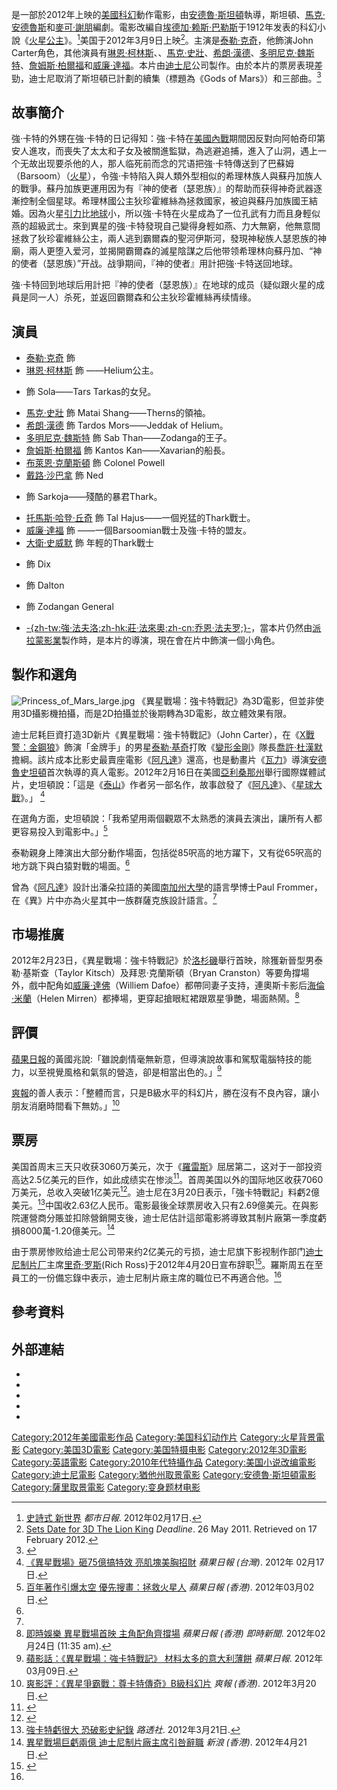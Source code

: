 {{noteTA
|G1=Movie
|G2=Show
|1=zh-hans:埃德加·赖斯·巴勒斯;zh-hk:艾德嘉·賴斯·巴勒斯;zh-tw:愛德加·萊斯·巴勒斯;
}}
{{Infobox film
| name = 異星戰場：強卡特戰記
| original_name = {{lang|en|''John Carter''}}
| image = John Carter movie.jpg
| caption = 原版海报
| director = [[安德魯·斯坦頓|安德魯·斯坦頓]]
| producer = {{link-en|吉姆·莫瑞斯|Jim Morris (film producer)}}<br />{{link-en|柯林·威爾森|Colin Wilson (film producer)}}<br />Lindsey Collins
| screenplay = 安德魯·斯坦頓<br />[[馬克·安德魯斯|馬克·安德魯斯]]<br />[[麥可·謝朋|麥可·謝朋]]
| based_on = 《[[火星公主|火星公主]]》<br/>作者：[[愛德加·萊斯·巴勒斯|愛德加·萊斯·巴勒斯]]
| narrator = 
| starring = {{plainlist |
* [[泰勒·克奇|泰勒·克奇]]
* [[琳恩·柯林斯|琳恩·柯林斯]]
* {{link-en|珊曼莎·摩頓|Samantha Morton}}
* [[馬克·史壯|馬克·史壯]]
* [[希朗·漢德|希朗·漢德]]
* [[多明尼克·魏斯特|多明尼克·魏斯特]]
* [[詹姆斯·柏爾福|詹姆斯·柏爾福]]
* [[威廉·達福|威廉·達福]]
}}
| music = [[米高·吉亞奇諾|米高·吉亞奇諾]]
| cinematography = {{link-en|丹·明德爾|Dan Mindel}}
| editing = {{link-en|埃里克·桑布魯寧|Eric Zumbrunnen}}
| distributor = [[華特迪士尼影業|華特迪士尼影業]]
| released = {{film date|2012|3|8|香港<ref>[http://movie.now.com/home/movie?id=Johncarter 異星爭霸戰：尊卡特傳奇 (John Carter)] {{Wayback|url=http://movie.now.com/home/movie?id=Johncarter |date=20120306012608 }}</ref>|2012|3|9|美國|2012|3|9|臺灣|2012|3|16|中國大陸}}
| sarft_id = {{电审|进|2012|012}}
| runtime = 132分鐘<ref name="Runtime">{{cite web|url=http://www.bbfc.co.uk/AFF282110/|title=JOHN CARTER|publisher=British Board of Film Classification|date=February 15, 2012|accessdate=February 22, 2012|archiveurl=https://web.archive.org/web/20120304202420/http://www.bbfc.co.uk/AFF282110/|archivedate=2012-03-04|deadurl=no}}</ref>
| country = {{美國電影產地}}
| language = 英語
| budget = $2.5亿<ref>{{cite news |first=Jordan |last=Kakarin |title='John Carter' Producers On Budget Rumors & Creating Mars |url=http://www.huffingtonpost.com/2012/02/22/john-carter-producers-on-budget-rumors-creating-mars_n_1293248.html |publisher=[[AOL|AOL]] |work=The Huffington Post |date=February 22, 2012 |accessdate=February 26, 2012 |archiveurl=https://web.archive.org/web/20120225121455/http://www.huffingtonpost.com/2012/02/22/john-carter-producers-on-budget-rumors-creating-mars_n_1293248.html |archivedate=2012-02-25 |deadurl=no }}</ref>
| gross = $2.84億美元<ref name=BoxOfficeMojo>{{cite web |url= http://www.boxofficemojo.com/movies/?id=johncarterofmars.htm |title= John Carter |author=  |date= April 10, 2012 |work= boxofficemojo.com |publisher=  |accessdate= April 12, 2012 |archive-date= 2015-06-18 |archive-url= https://web.archive.org/web/20150618101616/http://www.boxofficemojo.com/movies/?id=johncarterofmars.htm |dead-url= no }}</ref>
| cn_name = 异星战场
| hk_name = 異星爭霸戰：尊卡特傳奇
| tw_name = 異星戰場：強卡特戰記
}}

{{作品名稱|name=''John Carter''|hk=異星爭霸戰：尊卡特傳奇|tw=異星戰場：強卡特戰記|cn=异星战场}}是一部於2012年上映的[[美國|美國]][[科幻電影|科幻]]動作電影，由[[安德魯·斯坦頓|安德魯·斯坦頓]]執導，斯坦頓、[[馬克·安德魯斯|馬克·安德魯斯]]和[[麥可·謝朋|麥可·謝朋]]編劇。電影改編自[[埃德加·赖斯·巴勒斯|埃德加·赖斯·巴勒斯]]于1912年发表的科幻小說《[[火星公主|火星公主]]》。<ref>[http://www.metrohk.com.hk/index.php?cmd=detail&id=180883 史詩式 新世界] {{Wayback|url=http://www.metrohk.com.hk/index.php?cmd=detail&id=180883 |date=20140307062738 }} ''都市日報''. 2012年02月17日.</ref>美国于2012年3月9日上映<ref name="Deadline">[http://www.deadline.com/2011/05/disney-sets-date-for-3d-the-lion-king/Disney Sets Date for 3D The Lion King] ''Deadline''. 26 May 2011. Retrieved on 17 February 2012.</ref>。主演是[[泰勒·克奇|泰勒·克奇]]，他飾演John Carter角色，其他演員有[[琳恩·柯林斯|琳恩·柯林斯]]、{{link-en|珊曼莎·摩頓|Samantha Morton}}、[[馬克·史壯|馬克·史壯]]、[[希朗·漢德|希朗·漢德]]、[[多明尼克·魏斯特|多明尼克·魏斯特]]、[[詹姆斯·柏爾福|詹姆斯·柏爾福]]和[[威廉·達福|威廉·達福]]。本片由[[迪士尼|迪士尼]]公司製作。由於本片的票房表現差勁，迪士尼取消了斯坦頓已計劃的續集（標題為《Gods of Mars》）和三部曲。<ref>{{Cite web |url = https://web.archive.org/web/20160413060011/https://twitter.com/andrewstanton/status/475105863070265344 |title = andrew stanton on Twitter: "Could have been cool. Had big plans ... |date = 2014-06-06 |publisher = Twitter |language = en}}</ref>

== 故事簡介 ==
強·卡特的外甥在強·卡特的日记得知：強·卡特在[[美國內戰|美國內戰]]期間因反對向阿帕奇印第安人進攻，而喪失了太太和子女及被關進監獄，為逃避追捕，進入了山洞，遇上一个无故出现要杀他的人，那人临死前而念的咒语把強·卡特傳送到了巴蘇姆（Barsoom）（[[火星|火星]]），令強·卡特陷入與人類外型相似的希理林族人與蘇丹加族人的戰爭。蘇丹加族更運用因为有『神的使者（瑟恩族）』的帮助而获得神奇武器逐漸控制全個星球。希理林國公主狄珍霍維絲為拯救國家，被迫與蘇丹加族國王結婚。因為火星[[万有引力|引力]]比[[地球|地球]]小，所以強·卡特在火星成為了一位孔武有力而且身輕似燕的超級武士。來到異星的強·卡特發現自己變得身輕如燕、力大無窮，他無意間拯救了狄珍霍維絲公主，兩人逃到霸爾森的聖河伊斯河，發現神秘族人瑟恩族的神廟，兩人更堕入爱河，並揭開霸爾森的滅星陰謀之后他带领希理林向蘇丹加、“神的使者（瑟恩族）”开战。战爭期间，『神的使者』用計把強·卡特送回地球。

強·卡特回到地球后用計把『神的使者（瑟恩族）』在地球的成员（疑似跟火星的成員是同一人）杀死，並返回霸爾森和公主狄珍霍維絲再续情缘。

== 演員 ==
* [[泰勒·克奇|泰勒·克奇]] 飾 {{link-en|John Carter of Mars|John Carter of Mars|John Carter}}
* [[琳恩·柯林斯|琳恩·柯林斯]] 飾 {{link-en|Dejah Thoris|Dejah Thoris}}——Helium公主。
* {{link-en|珊曼莎·摩頓|Samantha Morton}} 飾 Sola——Tars Tarkas的女兒。
* [[馬克·史壯|馬克·史壯]] 飾 Matai Shang——Therns的領袖。
* [[希朗·漢德|希朗·漢德]] 飾 Tardos Mors——Jeddak of Helium。
* [[多明尼克·魏斯特|多明尼克·魏斯特]] 飾 Sab Than——Zodanga的王子。
* [[詹姆斯·柏爾福|詹姆斯·柏爾福]] 飾 Kantos Kan——Xavarian的船長。
* [[布萊恩·克蘭斯頓|布萊恩·克蘭斯頓]] 飾 Colonel Powell
* [[戴路·沙巴拿|戴路·沙巴拿]] 飾 Ned
* {{link-en|波莉·沃克|Polly Walker}} 飾 Sarkoja——殘酷的暴君Thark。
* [[托馬斯·哈登·丘奇|托馬斯·哈登·丘奇]] 飾 Tal Hajus——一個兇猛的Thark戰士。
* [[威廉·達福|威廉·達福]] 飾 {{link-en|Tars Tarkas|Tars Tarkas}}——一個Barsoomian戰士及強·卡特的盟友。
* [[大衛·史威默|大衛·史威默]] 飾 年輕的Thark戰士
* {{link-en|唐·斯塔克|Don Stark}} 飾 Dix
* {{link-en|尼古拉斯·沃德森|Nicholas Woodeson}} 飾 Dalton
* {{link-en|亞特·馬利克|Art Malik}} 飾 Zodangan General
* [[強·法夫洛|-{zh-tw:強·法夫洛;zh-hk:莊·法來奧;zh-cn:乔恩·法夫罗;}-]]，當本片仍然由[[派拉蒙影業|派拉蒙影業]]製作時，是本片的導演，現在會在片中飾演一個小角色。

== 製作和選角 ==
[[File:Princess_of_Mars_large.jpg|right]]
《異星戰場：強卡特戰記》為3D電影，但並非使用3D攝影機拍攝，而是2D拍攝並於後期轉為3D電影，故立體效果有限。

迪士尼耗巨資打造3D新片《異星戰場：強卡特戰記》（John Carter），在《[[X戰警：金鋼狼|X戰警：金鋼狼]]》飾演「金牌手」的男星[[泰勒·基奇|泰勒·基奇]]打敗《[[變形金剛|變形金剛]]》隊長[[喬許·杜漢默|喬許·杜漢默]]擔綱。該片成本比影史最賣座電影《[[阿凡達|阿凡達]]》還高，也是動畫片《[[瓦力|瓦力]]》導演[[安德魯·史丹頓|安德魯史坦頓]]首次執導的真人電影。2012年2月16日在美國[[亞利桑那州|亞利桑那州]]舉行國際媒體試片，史坦頓說：「這是《[[泰山_(電影)|泰山]]》作者另一部名作，故事啟發了《[[阿凡達|阿凡達]]》、《[[星球大戰|星球大戰]]》。」 <ref>[http://tw.nextmedia.com/applenews/article/art_id/34031230/IssueID/20120217 《異星戰場》砸75億搞特效 亮肌塊美胸招財] {{Wayback|url=http://tw.nextmedia.com/applenews/article/art_id/34031230/IssueID/20120217 |date=20120218084741 }} ''蘋果日報 (台灣)''. 2012年 02月17日.</ref>

在選角方面，史坦頓說：「我希望用兩個觀眾不太熟悉的演員去演出，讓所有人都更容易投入到電影中。」<ref name="AppleHK02mar">[http://www1.hk.apple.nextmedia.com/template/apple/art_main.php?iss_id=20120302&sec_id=462&subsec=465&art_id=16118453 百年著作引爆太空 優先搜畫：拯救火星人]{{Dead link}} ''蘋果日報 (香港)''. 2012年03月02日.</ref>

泰勒親身上陣演出大部分動作場面，包括從85呎高的地方躍下，又有從65呎高的地方跳下與白猿對戰的場面。<ref name="AppleHK02mar" />

曾為《[[阿凡達|阿凡達]]》設計出潘朵拉語的美國[[南加州大學|南加州大學]]的語言學博士Paul Frommer，在《異》片中亦為火星其中一族群薩克族設計語言。<ref name="AppleHK02mar" />

== 市場推廣 ==
2012年2月23日，《異星戰場：強卡特戰記》於[[洛杉磯|洛杉磯]]舉行首映，除獲新晉型男泰勒·基斯查（Taylor Kitsch）及拜恩·克蘭斯頓（Bryan Cranston）等要角撐場外，戲中配角如[[威廉·達佛|威廉·達佛]]（Williem Dafoe）都帶同妻子支持，連奧斯卡影后[[海倫·米蘭|海倫·米蘭]]（Helen Mirren）都捧場，更穿起搶眼紅裙跟眾星爭艷，場面熱鬧。<ref>[http://hk.apple.nextmedia.com/realtime/art_main.php?iss_id=20120224&sec_id=7018882&art_id=50067701 即時娛樂 異星戰場首映 主角配角齊撐場] ''蘋果日報 (香港) 即時新聞''. 2012年02月24日 (11:35 am).</ref>

== 評價 ==
[[蘋果日報_(香港)|蘋果日報]]的黃國兆說:「雖說劇情毫無新意，但導演說故事和駕馭電腦特技的能力，以至視覺風格和氣氛的營造，卻是相當出色的。」<ref>[http://hk.apple.nextmedia.com/template/apple/art_main.php?iss_id=20120309&sec_id=462&subsec_id=830&art_id=16139040 蘋影話：《異星戰場：強卡特戰記》 材料太多的意大利薄餅] ''蘋果日報''. 2012年03月09日.</ref>

[[爽報_(香港)|爽報]]的善人表示：「整體而言，只是B級水平的科幻片，勝在沒有不良內容，讓小朋友消磨時間看下無妨。」<ref>[http://www.sharpdaily.hk/article/index/462/20120320/68922/ 爽影評：《異星爭霸戰：尊卡特傳奇》B級科幻片] {{Wayback|url=http://www.sharpdaily.hk/article/index/462/20120320/68922/ |date=20200421115919 }} ''爽報 (香港)''. 2012年3月20日.</ref>

== 票房 ==
美国首周末三天只收获3060万美元，次于《[[羅雷斯|羅雷斯]]》屈居第二，这对于一部投资高达2.5亿美元的巨作，如此成绩实在惨淡<ref>{{cite web |url=http://yule.sohu.com/20120312/n337415147.shtml |language= |title=0305-0311北美票房 《異星戰場：強卡特戰記》首周放哑炮 |publisher=搜狐娱乐 |date=2012年3月12日 |accessdate= |archive-date=2012年3月14日 |archive-url=https://web.archive.org/web/20120314234124/http://yule.sohu.com/20120312/n337415147.shtml |dead-url=no }}</ref>。首周美国以外的国际地区收获7060万美元，总收入突破1亿美元<ref>{{cite web |url=http://yule.sohu.com/20120312/n337484488.shtml |language= |title=《异星战场》海外成绩亮眼 全球首周票房破亿 |publisher=搜狐娱乐 |date=2012年3月12日 |accessdate= |archive-date=2015年7月4日 |archive-url=https://web.archive.org/web/20150704073705/http://yule.sohu.com/20120312/n337484488.shtml |dead-url=no }}</ref>。迪士尼在3月20日表示，「強卡特戰記」料虧2億美元。<ref>[http://hk.news.yahoo.com/%E5%BC%B7%E5%8D%A1%E7%89%B9%E8%99%A7%E5%BE%88%E5%A4%A7-%E6%81%90%E7%A0%B4%E5%BD%B1%E5%8F%B2%E7%B4%80%E9%8C%84-020600579.html 強卡特虧很大 恐破影史紀錄] {{Wayback|url=http://hk.news.yahoo.com/%E5%BC%B7%E5%8D%A1%E7%89%B9%E8%99%A7%E5%BE%88%E5%A4%A7-%E6%81%90%E7%A0%B4%E5%BD%B1%E5%8F%B2%E7%B4%80%E9%8C%84-020600579.html |date=20150705161554 }} ''路透社''. 2012年3月21日.</ref>中国收2.63亿人民币。電影最後全球票房收入只有2.69億美元。在與影院運營商分賬並扣除營銷開支後，迪士尼估計這部電影將導致其制片廠第一季度虧損8000萬-1.20億美元。<ref name="rossresign">[http://finance.sina.com.hk/news/3/2/1/4801561/1.html 異星戰場巨虧兩億 迪士尼制片廠主席引咎辭職]{{Dead link|date=2019年11月 |bot=InternetArchiveBot |fix-attempted=yes }} ''新浪 (香港)''. 2012年4月21日.</ref>

由于票房惨败给迪士尼公司带来约2亿美元的亏损，迪士尼旗下影视制作部门[[迪士尼制片厂|迪士尼制片厂]]主席[[里奇·罗斯|里奇·罗斯]](Rich Ross)于2012年4月20日宣布辞职<ref>{{cite web |url=http://ent.sina.com.cn/m/f/2012-04-21/10143611293.shtml |language= |title=异星战场巨亏两亿 迪士尼制片厂主席辞职(图) |publisher=新浪财经 |date=2012年4月21日 |accessdate= |archive-date=2012-04-24 |archive-url=https://web.archive.org/web/20120424000916/http://ent.sina.com.cn/m/f/2012-04-21/10143611293.shtml |dead-url=no }}</ref>。羅斯周五在至員工的一份備忘錄中表示，迪士尼制片廠主席的職位已不再適合他。<ref name="rossresign" />

{{start box}}
{{succession prize box|《[[战马_(电影)|战马]]》|《[[诸神之怒|诸神之怒]]》|[[2012年中国一周票房冠军|2012年中国一周票房冠军]]|第11、12周<small>（3月12日—3月25日）</small>}}
{{end box}}

== 參考資料 ==
{{reflist|2}}

== 外部連結 ==
* {{IMDb title|0401729|John Carter}}
* {{AllMovie title|491527|John Carter}}
* {{mojo title|johncarterofmars|John Carter}}
* {{Rotten-tomatoes|john_carter|John Carter}}
* {{metacritic film|john-carter|John Carter}}

{{DEFAULTSORT:John Carter}}
[[Category:2012年美國電影作品|Category:2012年美國電影作品]]
[[Category:美国科幻动作片|Category:美国科幻动作片]]
[[Category:火星背景電影|Category:火星背景電影]]
[[Category:美国3D電影|Category:美国3D電影]]
[[Category:美国特摄电影|Category:美国特摄电影]]
[[Category:2012年3D電影|Category:2012年3D電影]]
[[Category:英語電影|Category:英語電影]]
[[Category:2010年代特攝作品|Category:2010年代特攝作品]]
[[Category:美国小说改编電影|Category:美国小说改编電影]]
[[Category:迪士尼電影|Category:迪士尼電影]]
[[Category:猶他州取景電影|Category:猶他州取景電影]]
[[Category:安德魯·斯坦頓電影|Category:安德魯·斯坦頓電影]]
[[Category:薩里取景電影|Category:薩里取景電影]]
[[Category:变身题材电影|Category:变身题材电影]]